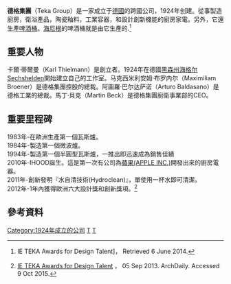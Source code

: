 {{多個問題|
{{advert|time=2015-10-10T03:50:01+00:00}}
{{refimprove|time=2015-10-10T03:10:37+00:00}}
{{expand english|time=2015-10-10T03:10:37+00:00}}
}}
'''德格集團'''（Teka Group）是一家成立于[[德國|德國]]的跨國公司，1924年创建。從事製造廚房，衛浴產品，陶瓷釉料，工業容器，和設計創新機能的廚房家電。另外，它還生產[[啤酒桶|啤酒桶]]。[[海尼根|海尼根]]的啤酒桶就是由它生產的.<ref>{{cite web |url=http://www.ietekaawards.ie.edu/teka/ |title=存档副本 |accessdate=2014-06-06 |deadurl=yes |archiveurl=https://archive.is/20140606115310/http://www.ietekaawards.ie.edu/teka/ |archivedate=2014-06-06 }} IE TEKA Awards for Design Talent]， Retrieved 6 June 2014.</ref>

==重要人物==
卡爾·蒂爾曼（Karl Thielmann）是創立者。1924年在德國[[黑森州|黑森州]][[海格尔|海格尔]]Sechshelden開始建立自己的工作室。马克西米利安姆·布罗内尔（Maximiliam Broener）是德格集團控股的總裁。阿圖羅·巴尔达萨诺（Arturo Baldasano）是德格工業的總裁。馬丁·貝克（Martin Beck）是德格集團廚衛事業部的CEO。

==重要里程碑==
1983年-在歐洲生產第一個瓦斯爐。<br />
1984年-製造第一個微波爐。<br />
1994年-製造第一個半圓型瓦斯爐，一推出即迅速成為銷售佳績<br />
2010年-IHOOD誕生。這是第一次有公司為[[蘋果公司|蘋果(APPLE INC.)]]開發出來的廚房電器。<br />
2011年-創新發明『水自清技術(Hydroclean)』，單使用一杯水即可清潔。<br />
2012年-1年內獲得歐洲六大設計獎和創新獎項。<ref>[http://www.archdaily.com/424450/ie-teka-awards-for-design-talent IE TEKA Awards for Design Talent] {{Wayback|url=http://www.archdaily.com/424450/ie-teka-awards-for-design-talent |date=20200502175328 }}， 05 Sep 2013. ArchDaily. Accessed 9 Oct 2015.</ref>

==參考資料==
{{reflist}}

{{DEFAULTSORT:Teka}}
[[Category:1924年成立的公司|Category:1924年成立的公司]]
[[Category:德國家用電器製造商|T]]
[[Category:德國品牌|T]]